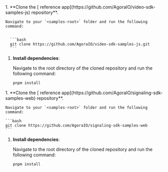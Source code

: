 <PlatformWrapper platform="web">

<ProductWrapper notAllowed="signaling">
1. **Clone the [<Vpd  k="SDK" /> reference app](https://github.com/AgoraIO/video-sdk-samples-js) repository**.

    Navigate to your `<samples-root>` folder and run the following command:


      ```bash
      git clone https://github.com/AgoraIO/video-sdk-samples-js.git
      ```

1. **Install dependencies**:

    Navigate to the root directory of the cloned repository and run the following command:

    ```bash
    pnpm install
    ```
</ProductWrapper>

<ProductWrapper product="signaling">
1. **Clone the [<Vpd  k="SDK" /> reference app](https://github.com/AgoraIO/signaling-sdk-samples-web) repository**.

    Navigate to your `<samples-root>` folder and run the following command:

    ```bash
    git clone https://github.com/AgoraIO/signaling-sdk-samples-web
    ```

1. **Install dependencies**:

    Navigate to the root directory of the cloned repository and run the following command:

    ```bash
    pnpm install
    ```
</ProductWrapper>

</PlatformWrapper>
